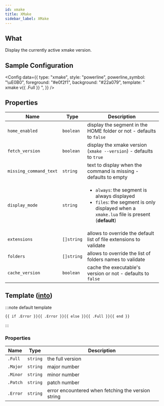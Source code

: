 ```yaml
---
id: xmake
title: XMake
sidebar_label: XMake
---
```


## What

Display the currently active xmake version.

## Sample Configuration


<Config
  data={{
    type: "xmake",
    style: "powerline",
    powerline_symbol: "\uE0B0",
    foreground: "#e0f2f1",
    background: "#22a079",
    template: " xmake v{{ .Full }} ",
  }}
/>

## Properties

| Name                   | Type       | Description                                                                                                                                                 |
| ---------------------- | ---------- | ----------------------------------------------------------------------------------------------------------------------------------------------------------- |
| `home_enabled`         | `boolean`  | display the segment in the HOME folder or not - defaults to `false`                                                                                         |
| `fetch_version`        | `boolean`  | display the xmake version (`xmake --version`) - defaults to `true`                                                                                          |
| `missing_command_text` | `string`   | text to display when the command is missing - defaults to empty                                                                                             |
| `display_mode`         | `string`   | <ul><li>`always`: the segment is always displayed</li><li>`files`: the segment is only displayed when a `xmake.lua` file is present (**default**)</li></ul> |
| `extensions`           | `[]string` | allows to override the default list of file extensions to validate                                                                                          |
| `folders`              | `[]string` | allows to override the list of folders names to validate                                                                                                    |
| `cache_version`        | `boolean`  | cache the executable's version or not - defaults to `false`                                                                                                 |

## Template ([into][templates])

:::note default template

```template
{{ if .Error }}{{ .Error }}{{ else }}{{ .Full }}{{ end }}
```

:::

### Properties

| Name     | Type     | Description                                        |
| -------- | -------- | -------------------------------------------------- |
| `.Full`  | `string` | the full version                                   |
| `.Major` | `string` | major number                                       |
| `.Minor` | `string` | minor number                                       |
| `.Patch` | `string` | patch number                                       |
| `.Error` | `string` | error encountered when fetching the version string |

[templates]: /docs/configuration/templates
